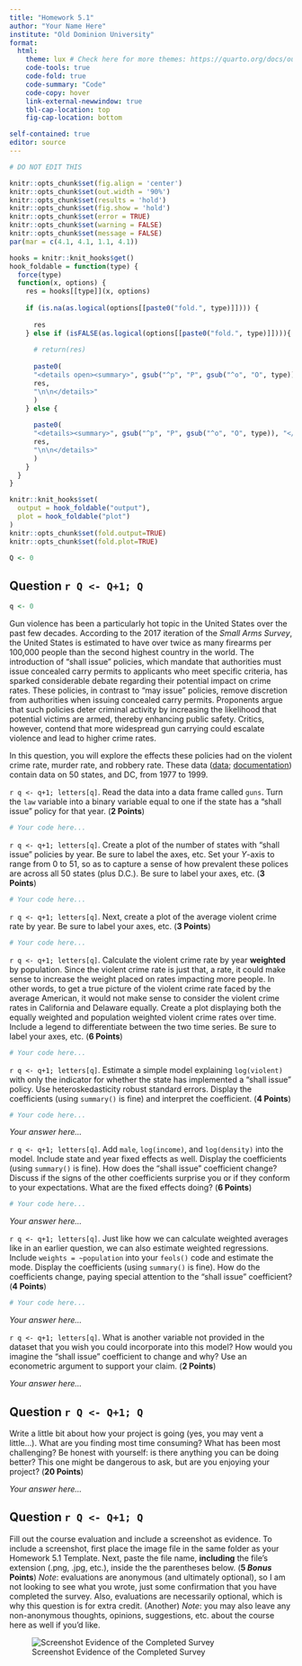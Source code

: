 ```yaml
---
title: "Homework 5.1"
author: "Your Name Here"
institute: "Old Dominion University"
format: 
  html:
    theme: lux # Check here for more themes: https://quarto.org/docs/output-formats/html-themes.html
    code-tools: true
    code-fold: true
    code-summary: "Code"
    code-copy: hover
    link-external-newwindow: true
    tbl-cap-location: top
    fig-cap-location: bottom

self-contained: true
editor: source
---
```


```r
# DO NOT EDIT THIS

knitr::opts_chunk$set(fig.align = 'center')
knitr::opts_chunk$set(out.width = '90%')
knitr::opts_chunk$set(results = 'hold')
knitr::opts_chunk$set(fig.show = 'hold')
knitr::opts_chunk$set(error = TRUE)
knitr::opts_chunk$set(warning = FALSE)
knitr::opts_chunk$set(message = FALSE)
par(mar = c(4.1, 4.1, 1.1, 4.1))

hooks = knitr::knit_hooks$get()
hook_foldable = function(type) {
  force(type)
  function(x, options) {
    res = hooks[[type]](x, options)
    
    if (is.na(as.logical(options[[paste0("fold.", type)]]))) {
      
      res
    } else if (isFALSE(as.logical(options[[paste0("fold.", type)]]))){
      
      # return(res)
      
      paste0(
      "<details open><summary>", gsub("^p", "P", gsub("^o", "O", type)), "</summary>\n\n",
      res,
      "\n\n</details>"
      )
    } else {
      
      paste0(
      "<details><summary>", gsub("^p", "P", gsub("^o", "O", type)), "</summary>\n\n",
      res,
      "\n\n</details>"
      )
    }
  }
}

knitr::knit_hooks$set(
  output = hook_foldable("output"),
  plot = hook_foldable("plot")
)
knitr::opts_chunk$set(fold.output=TRUE)
knitr::opts_chunk$set(fold.plot=TRUE)

Q <- 0
```

## Question `r Q <- Q+1; Q`

```r
q <- 0
```

Gun violence has been a particularly hot topic in the United States over the past few decades. According to the 2017 iteration of the *Small Arms Survey*, the United States is estimated to have over twice as many firearms per 100,000 people than the second highest country in the world. The introduction of "shall issue" policies, which mandate that authorities must issue concealed carry permits to applicants who meet specific criteria, has sparked considerable debate regarding their potential impact on crime rates. These policies, in contrast to "may issue" policies, remove discretion from authorities when issuing concealed carry permits. Proponents argue that such policies deter criminal activity by increasing the likelihood that potential victims are armed, thereby enhancing public safety. Critics, however, contend that more widespread gun carrying could escalate violence and lead to higher crime rates.

In this question, you will explore the effects these policies had on the violent crime rate, murder rate, and robbery rate. These data ([data](https://vincentarelbundock.github.io/Rdatasets/csv/AER/Guns.csv); [documentation](https://vincentarelbundock.github.io/Rdatasets/doc/AER/Guns.html)) contain data on 50 states, and DC, from 1977 to 1999.


`r q <- q+1; letters[q]`. Read the data into a data frame called `guns`. Turn the `law` variable into a binary variable equal to one if the state has a "shall issue" policy for that year. (**2 Points**)

```r
# Your code here...
```

`r q <- q+1; letters[q]`. Create a plot of the number of states with "shall issue" policies by year. Be sure to label the axes, etc. Set your $Y$-axis to range from 0 to 51, so as to capture a sense of how prevalent these polices are across all 50 states (plus D.C.). Be sure to label your axes, etc. (**3 Points**)

```r
# Your code here...
```

`r q <- q+1; letters[q]`. Next, create a plot of the average violent crime rate by year. Be sure to label your axes, etc. (**3 Points**)

```r
# Your code here...
```

`r q <- q+1; letters[q]`. Calculate the violent crime rate by year **weighted** by population. Since the violent crime rate is just that, a rate, it could make sense to increase the weight placed on rates impacting more people. In other words, to get a true picture of the violent crime rate faced by the average American, it would not make sense to consider the violent crime rates in California and Delaware equally. Create a plot displaying both the equally weighted and population weighted violent crime rates over time. Include a legend to differentiate between the two time series. Be sure to label your axes, etc. (**6 Points**)

```r
# Your code here...
```

`r q <- q+1; letters[q]`. Estimate a simple model explaining `log(violent)` with only the indicator for whether the state has implemented a "shall issue" policy. Use heteroskedasticity robust standard errors. Display the coefficients (using `summary()` is fine) and interpret the coefficient. (**4 Points**)

```r
# Your code here...
```

*Your answer here...*

`r q <- q+1; letters[q]`. Add `male`, `log(income)`, and `log(density)` into the model. Include state and year fixed effects as well. Display the coefficients (using `summary()` is fine). How does the "shall issue" coefficient change? Discuss if the signs of the other coefficients surprise you or if they conform to your expectations. What are the fixed effects doing? (**6 Points**)

```r
# Your code here...
```

*Your answer here...*

`r q <- q+1; letters[q]`. Just like how we can calculate weighted averages like in an earlier question, we can also estimate weighted regressions. Include `weights = ~population` into your `feols()` code and estimate the mode. Display the coefficients (using `summary()` is fine). How do the coefficients change, paying special attention to the "shall issue" coefficient? (**4 Points**)

```r
# Your code here...
```

*Your answer here...*

`r q <- q+1; letters[q]`. What is another variable not provided in the dataset that you wish you could incorporate into this model? How would you imagine the "shall issue" coefficient to change and why? Use an econometric argument to support your claim. (**2 Points**)

*Your answer here...*



## Question `r Q <- Q+1; Q`

Write a little bit about how your project is going (yes, you may vent a little...). What are you finding most time consuming? What has been most challenging? Be honest with yourself: is there anything you can be doing better? This one might be dangerous to ask, but are you enjoying your project? (**20 Points**)

*Your answer here...*

## Question `r Q <- Q+1; Q`

Fill out the course evaluation and include a screenshot as evidence. To include a screenshot, first place the image file in the same folder as your Homework 5.1 Template. Next, paste the file name, **including** the file's extension (.png, .jpg, etc.), inside the the parentheses below. (**5 *Bonus* Points**) *Note*: evaluations are anonymous (and ultimately optional), so I am not looking to see what you wrote, just some confirmation that you have completed the survey. Also, evaluations are necessarily optional, which is why this question is for extra credit. (Another) *Note*: you may also leave any non-anonymous thoughts, opinions, suggestions, etc. about the course here as well if you'd like.

![Screenshot Evidence of the Completed Survey](insert_file_name_here.png)


